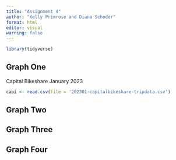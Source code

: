 ```yaml
---
title: "Assignment 4"
author: "Kelly Primrose and Diana Schoder"
format: html
editor: visual
warning: false
---
```


```r
library(tidyverse)
```

## Graph One

Capital Bikeshare January 2023

```r
cabi <- read.csv(file = '202301-capitalbikeshare-tripdata.csv')
```



## Graph Two

## Graph Three

## Graph Four

